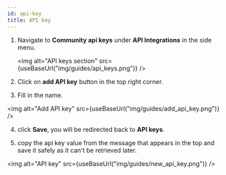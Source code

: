 ```yaml
---
id: api-key
title: API key
---
```



1. Navigate to **Community api keys** under **API Integrations** in the side menu.

   <img alt="API keys section" src={useBaseUrl("img/guides/api_keys.png")} />

2. Click on **add API key** button in the top right corner.

3) Fill in the name.

<img alt="Add API key" src={useBaseUrl("img/guides/add_api_key.png")} />

4. click **Save**, you will be redirected back to **API keys**.

5. copy the api key value from the message that appears in the top and save it safely as it can't be retrieved later.

<img alt="API key" src={useBaseUrl("img/guides/new_api_key.png")} />
